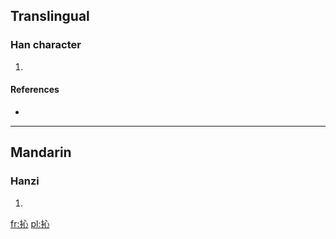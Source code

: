 ==Translingual==

===Han character===
{{Han char|rn=64|rad=手|as=05|sn=8|four=|canj=手心 (QP)}}

# {{defn|Han|sort=手05}}

====References====
* {{Han ref|kx=0421.010|dkj=11875|hdz=31844.050|uh=628B|ud=25227}}

----

==Mandarin==

===Hanzi===
{{cmn-hanzi|pin=[[qìn]] ([[qin4]]), [[shèn]] ([[shen4]])|wg=ch'in<sup>4</sup>, shen<sup>4</sup>}}

# {{defn|Mandarin|sort=手05}}

[[fr:抋]]
[[pl:抋]]